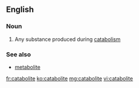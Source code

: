 ==English==

===Noun===
{{en-noun}}

# {{context|biochemistry}} Any substance produced during [[catabolism]]

===See also===
* [[metabolite]]

[[fr:catabolite]]
[[ko:catabolite]]
[[mg:catabolite]]
[[vi:catabolite]]